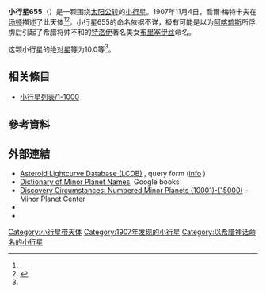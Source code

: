 {{Infobox planet
 | minorplanet     = yes
 | name            = 655 Briseïs
 | background      = #D6D6D6
 | image = 
 | image_size      = 
 | caption         =
 | discovery_ref   =  <ref name="MPC-object" />
 | discoverer      = [[喬爾·梅特卡夫|喬爾·梅特卡夫]]
 | discovery_site  = [[汤顿|汤顿]]
 | discovered      = 1907年11月4日
 | mpc_name        = 655 Briseïs
 | alt_names       = 655 Briseïs
 | pronounced      = 
 | named_after     = <ref name="MPC-object" />
 | mp_category     = [[主帶小行星|主帶小行星]] <ref name="MPC-object" /><ref name="jpldata" />
 | orbit_ref       = <ref name="a">[http://ssd.jpl.nasa.gov/sbdb.cgi?sstr=655 655] {{Wayback|url=http://ssd.jpl.nasa.gov/sbdb.cgi?sstr=655 |date=20170125162036 }}，小行星數據庫瀏覽器（JPL Small-Body Database Browser）－[[美国国家航空航天局|美国国家航空航天局]]喷气推进实验室</ref>
 | epoch           = 2018-03-23.0（[[儒略日|JD]] 2458200.5）
 | uncertainty     = 0
 | observation_arc = 
 | aphelion = {{convert|3.248|AU|km|3|abbr=on|lk=out}}
 | perihelion      = {{convert|2.7311287|AU|km|3|abbr=on}}
 | semimajor       = 2.9893153
 | eccentricity    = 0.0863698
 | period          = 5.17[[儒略年|yr]]
 | mean_anomaly    = 122.71630[[度|°]]
 | mean_motion     = {{Deg2DMS|0.19069810|sup=ms}} / day
 | inclination     = 6.49682
 | asc_node        = 130.05639°
 | arg_peri        = 278.61450
 | mean_diameter   = 
 | rotation        = 
 | albedo          =
 | spectral_type   =
 | abs_magnitude   = 10.0<ref name="jpldata" />
}}
'''小行星655'''（{{lang-en|655 Briseïs}}）是一颗围绕[[太阳|太阳]][[公转|公转]]的[[小行星|小行星]]。1907年11月4日，喬爾·梅特卡夫在[[汤顿|汤顿]]描述了此天体<ref name="a" /><ref>{{cite news|title=小行星列表|url=http://cfa-www.harvard.edu/iau/lists/NumberedMPs.txt|accessdate=2018-10-19|newspaper=哈佛大学|archive-date=2008-05-17|archive-url=https://web.archive.org/web/20080517010638/http://cfa-www.harvard.edu/iau/lists/NumberedMPs.txt|dead-url=no}}</ref>。小行星655的命名依据不详，极有可能是以为[[阿喀琉斯|阿喀琉斯]]所俘虏后引起了希腊将帅不和的[[特洛伊|特洛伊]]著名美女[[布里塞伊丝|布里塞伊丝]]命名。

这颗小行星的[[绝对星等|绝对星等]]为10.0等<ref name="a" />。

== 相关條目 ==
*[[小行星列表/1-1000|小行星列表/1-1000]]

== 參考資料 ==
{{reflist|refs=

<ref name="jpldata">{{cite web
 |type         = 2018-01-26 last obs.
 |title        = JPL Small-Body Database Browser:655 Briseïs-655 Briseïs
 |url          = https://ssd.jpl.nasa.gov/sbdb.cgi?sstr=655
 |publisher    = [[Jet_Propulsion_Laboratory|Jet Propulsion Laboratory]]
 |accessdate   = 28 March 2018
 |archive-date = 2020-08-03
 |archive-url  = https://web.archive.org/web/20200803073607/https://ssd.jpl.nasa.gov/sbdb.cgi?sstr=655
 |dead-url     = no
}}</ref>

<ref name="MPC-object">{{cite web
  |title      = 655 Briseïs
  |work      = Minor Planet Center
  |url      = https://www.minorplanetcenter.net/db_search/show_object?object_id=655
  |accessdate      = 28 March 2018
  |archive-date      = 2016-03-04
  |archive-url      = https://web.archive.org/web/20160304102148/http://minorplanetcenter.net/db_search/show_object?object_id=655
  |dead-url      = no
  }}</ref>

}}

==  外部連結 ==
* [http://www.minorplanet.info/PHP/lcdbsummaryquery.php Asteroid Lightcurve Database (LCDB)] {{Wayback|url=http://www.minorplanet.info/PHP/lcdbsummaryquery.php |date=20171210173955 }}, query form ([http://www.minorplanet.info/lightcurvedatabase.html info] {{Wayback|url=http://www.minorplanet.info/lightcurvedatabase.html |date=20171216050541 }})
* [https://books.google.com/books?id=aeAg1X7afOoC&pg Dictionary of Minor Planet Names], Google books
* [http://www.minorplanetcenter.net/iau/lists/NumberedMPs010001.html Discovery Circumstances: Numbered Minor Planets (10001)-(15000)] {{Wayback|url=http://www.minorplanetcenter.net/iau/lists/NumberedMPs010001.html |date=20180612162317 }} – Minor Planet Center
* {{AstDys|655}}
* {{JPL small body}}

{{Minor Planet Number|[[小行星654|小行星654]]|[[小行星656|小行星656]]}}
{{小天体}}

[[Category:小行星带天体|Category:小行星带天体]]
[[Category:1907年发现的小行星|Category:1907年发现的小行星]]
[[Category:以希腊神话命名的小行星|Category:以希腊神话命名的小行星]]